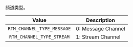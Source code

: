 频道类型。

|       Value      | Description                                                |
| :----------: | ---------------------------------------------------------- |
|    `RTM_CHANNEL_TYPE_MESSAGE`  | 0: Message Channel                                |
|    `RTM_CHANNEL_TYPE_STREAM`  | 1: Stream Channel                                |